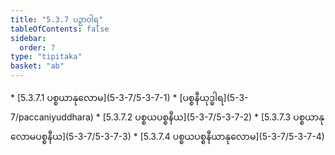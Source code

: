 ```yaml
---
title: "5.3.7 ပဉှာဝါရ"
tableOfContents: false
sidebar:
  order: 7
type: "tipitaka"
basket: "ab"
---
```



<DynamicBreadcrumb />



<TableOfContents>
* [5.3.7.1 ပစ္စယာနုလောမ](5-3-7/5-3-7-1)
* [ပစ္စနီယုဒ္ဓါရ](5-3-7/paccaniyuddhara)
* [5.3.7.2 ပစ္စယပစ္စနီယ](5-3-7/5-3-7-2)
* [5.3.7.3 ပစ္စယာနုလောမပစ္စနီယ](5-3-7/5-3-7-3)
* [5.3.7.4 ပစ္စယပစ္စနီယာနုလောမ](5-3-7/5-3-7-4)
</TableOfContents>